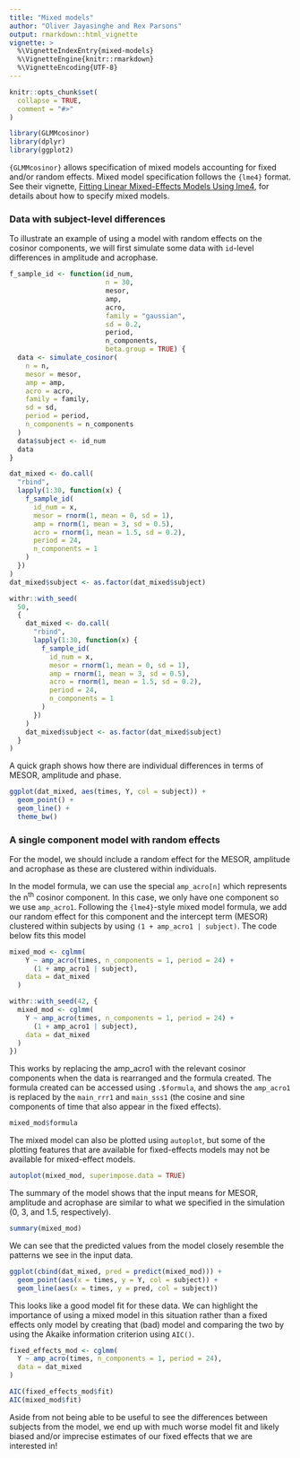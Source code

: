 ---
title: "Mixed models"
author: "Oliver Jayasinghe and Rex Parsons"
output: rmarkdown::html_vignette
vignette: >
  %\VignetteIndexEntry{mixed-models}
  %\VignetteEngine{knitr::rmarkdown}
  %\VignetteEncoding{UTF-8}
---

```{r, include = FALSE}
knitr::opts_chunk$set(
  collapse = TRUE,
  comment = "#>"
)
```

```{r setup, message=FALSE}
library(GLMMcosinor)
library(dplyr)
library(ggplot2)
```

`{GLMMcosinor}` allows specification of mixed models accounting for fixed and/or random effects. Mixed model specification follows the `{lme4}` format. See their vignette, [Fitting Linear Mixed-Effects Models Using lme4](https://cran.r-project.org/package=lme4/vignettes/lmer.pdf), for details about how to specify mixed models.

### Data with subject-level differences

To illustrate an example of using a model with random effects on the cosinor components, we will first simulate some data with `id`-level differences in amplitude and acrophase.

```{r}
f_sample_id <- function(id_num,
                        n = 30,
                        mesor,
                        amp,
                        acro,
                        family = "gaussian",
                        sd = 0.2,
                        period,
                        n_components,
                        beta.group = TRUE) {
  data <- simulate_cosinor(
    n = n,
    mesor = mesor,
    amp = amp,
    acro = acro,
    family = family,
    sd = sd,
    period = period,
    n_components = n_components
  )
  data$subject <- id_num
  data
}

dat_mixed <- do.call(
  "rbind",
  lapply(1:30, function(x) {
    f_sample_id(
      id_num = x,
      mesor = rnorm(1, mean = 0, sd = 1),
      amp = rnorm(1, mean = 3, sd = 0.5),
      acro = rnorm(1, mean = 1.5, sd = 0.2),
      period = 24,
      n_components = 1
    )
  })
)
dat_mixed$subject <- as.factor(dat_mixed$subject)
```

```{r echo=FALSE}
withr::with_seed(
  50,
  {
    dat_mixed <- do.call(
      "rbind",
      lapply(1:30, function(x) {
        f_sample_id(
          id_num = x,
          mesor = rnorm(1, mean = 0, sd = 1),
          amp = rnorm(1, mean = 3, sd = 0.5),
          acro = rnorm(1, mean = 1.5, sd = 0.2),
          period = 24,
          n_components = 1
        )
      })
    )
    dat_mixed$subject <- as.factor(dat_mixed$subject)
  }
)
```


A quick graph shows how there are individual differences in terms of MESOR, amplitude and phase.

```{r}
ggplot(dat_mixed, aes(times, Y, col = subject)) +
  geom_point() +
  geom_line() +
  theme_bw()
```

### A single component model with random effects

For the model, we should include a random effect for the MESOR, amplitude and acrophase as these are clustered within individuals.

In the model formula, we can use the special `amp_acro[n]` which represents the n<sup>th</sup> cosinor component. In this case, we only have one component so we use `amp_acro1`. Following the `{lme4}`-style mixed model formula, we add our random effect for this component and the intercept term (MESOR) clustered within subjects by using `(1 + amp_acro1 | subject)`. The code below fits this model

```r
mixed_mod <- cglmm(
    Y ~ amp_acro(times, n_components = 1, period = 24) + 
      (1 + amp_acro1 | subject),
    data = dat_mixed
  )
```

```{r echo=FALSE}
withr::with_seed(42, {
  mixed_mod <- cglmm(
    Y ~ amp_acro(times, n_components = 1, period = 24) +
      (1 + amp_acro1 | subject),
    data = dat_mixed
  )
})
```

This works by replacing the amp_acro1 with the relevant cosinor components when the data is rearranged and the formula created. The formula created can be accessed using `.$formula`, and shows the `amp_acro1` is replaced by the `main_rrr1` and `main_sss1` (the cosine and sine components of time that also appear in the fixed effects).

```{r}
mixed_mod$formula
```

The mixed model can also be plotted using `autoplot`, but some of the plotting features that are available for fixed-effects models may not be available for mixed-effect models.

```{r}
autoplot(mixed_mod, superimpose.data = TRUE)
```

The summary of the model shows that the input means for MESOR, amplitude and acrophase are similar to what we specified in the simulation (0, 3, and 1.5, respectively).

```{r}
summary(mixed_mod)
```

We can see that the predicted values from the model closely resemble the patterns we see in the input data.

```{r}
ggplot(cbind(dat_mixed, pred = predict(mixed_mod))) +
  geom_point(aes(x = times, y = Y, col = subject)) +
  geom_line(aes(x = times, y = pred, col = subject))
```

This looks like a good model fit for these data. We can highlight the importance of using a mixed model in this situation rather than a fixed effects only model by creating that (bad) model and comparing the two by using the Akaike information criterion using `AIC()`.

```{r}
fixed_effects_mod <- cglmm(
  Y ~ amp_acro(times, n_components = 1, period = 24),
  data = dat_mixed
)

AIC(fixed_effects_mod$fit)
AIC(mixed_mod$fit)
```

Aside from not being able to be useful to see the differences between subjects from the model, we end up with much worse model fit and likely biased and/or imprecise estimates of our fixed effects that we are interested in!
